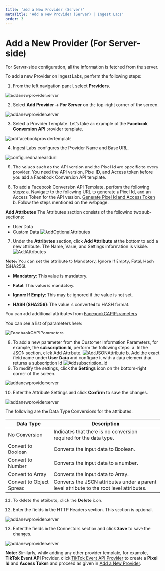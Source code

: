 ---
title: 'Add a New Provider (Server)'
metaTitle: 'Add a New Provider (Server) | Ingest Labs'
order: 3
---

# Add a New Provider (For Server-side)

For Server-side configuration, all the information is fetched from the server.

To add a new Provider on Ingest Labs, perform the following steps:

1. From the left navigation panel, select **Providers**.

![addanewproviderserver](/images/providersimages/providersserver.png)

2. Select **Add Provider -> For Server** on the top-right corner of the screen.

![addanewproviderserver](/images/providersimages/addproviderserver.png)

3. Select a Provider Template. Let’s take an example of the **Facebook Conversion API** provider template.

![addfacebookprovidertemplate](/images/providersimages/AddFbCAPItemplate.png)

4. Ingest Labs configures the Provider Name and Base URL.

![configurednameandurl](/images/providersimages/configurednameandurl.png)

5. The values such as the API version and the Pixel Id are specific to every provider. You need the API version, Pixel ID, and Access token before you add a Facebook Conversion API template.

6. To add a Facebook Conversion API Template, perform the following steps:
  a. Navigate to the following URL to generate a Pixel Id, and an Access Token for the API version.
  [Generate Pixel Id and Access Token](https://developers.facebook.com/docs/marketing-api/conversions-api/get-started)
  b. Follow the steps mentioned on the webpage.

**Add Attributes**
The Attributes section consists of the following two sub-sections:
-	User Data
-	Custom Data
![AddOptionalAttributes](/images/providersimages/AddOptionalAttributes.png)

7. Under the **Attributes** section, click **Add Attribute** at the bottom to add a new attribute. The Name, Value, and Settings information is visible.
![AddAttributes](/images/providersimages/ClickAddAttribute.png)

**Note:** You can set the attribute to Mandatory, Ignore If Empty, Fatal, Hash (SHA256).

- **Mandatory**: This value is mandatory.

- **Fatal**: This value is mandatory.

- **Ignore If Empty**: This may be ignored if the value is not set.

- **HASH (SHA256)**: The value is converted to HASH format.

You can add additional attributes from 
[FacebookCAPIParameters](https://developers.facebook.com/docs/marketing-api/conversions-api/parameters)

You can see a list of parameters here:

![FacebookCAPIParameters](/images/providersimages/FacebookCAPIParameters.png)

8. To add a new parameter from the Customer Information Parameters, for example, the **subscription Id**, perform the following steps:
    a. In the JSON section, click Add Attribute. 
![AddJSONAttribute](/images/providersimages/AddJSONAttribute.png)
    b.	Add the exact field name under **User Data** and configure it with a data element that returns a subscription Id
![Addsubscription_Id](/images/providersimages/AddSubscriptionId.png)
9.	To modify the settings, click the **Settings** icon on the bottom-right corner of the screen. 

![addanewproviderserver](/images/providersimages/settings.png)

10. Enter the Attribute Settings and click **Confirm** to save the changes.

![addanewproviderserver](/images/providersimages/serverattributesettings.png)

The following are the Data Type Conversions for the attributes.

| Data Type      | Description |
| ----------- | ----------- |
| No Conversion   | Indicates that there is no conversion required for the data type.  |
| Convert to Boolean   | Converts the input data to Boolean.     |
| Convert to Number | Converts the input data to a number.|
| Convert to Array | Converts the input data to Array.|
| Convert to Object Spread | Converts the JSON attributes under a parent level attribute to the root level attributes. |

11. To delete the attribute, click the **Delete** icon.

12.  Enter the fields in the HTTP Headers section. This section is optional.

![addanewproviderserver](/images/providersimages/httpheaders.png)

13.	Enter the fields in the Connectors section and click **Save** to save the changes.

![addanewproviderserver](/images/providersimages/connectors.png)

**Note:** Similarly, while adding any other provider template, for example, **TikTok Event API** Provider, click [TikTok Event API Provider](https://docs.apphud.com/docs/tiktok-events-api) to create a **Pixel Id** and **Access Token** and proceed as given in [Add a New Provider](https://magic-pixel.netlify.app/providers/addanewproviderserver/).  